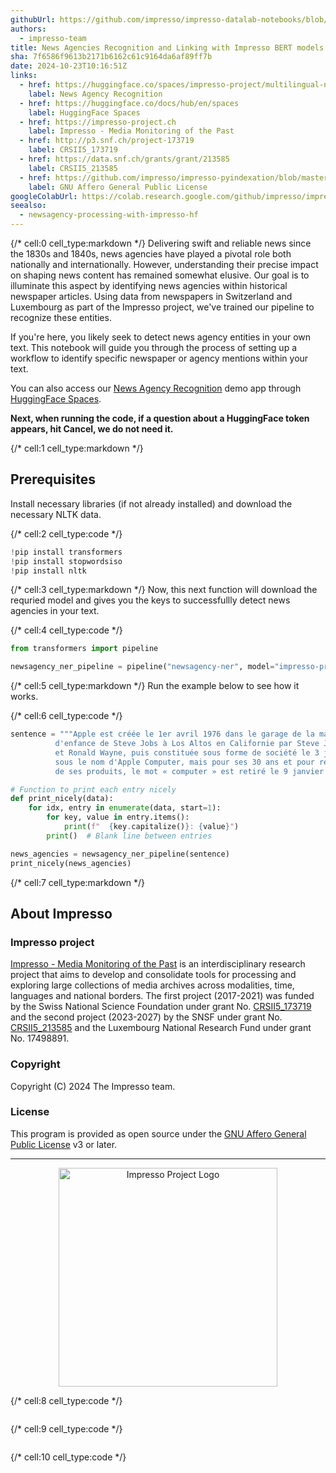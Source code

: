 ```yaml
---
githubUrl: https://github.com/impresso/impresso-datalab-notebooks/blob/main/entity/newsagency-processing_with_ImpressoAPI.ipynb
authors:
  - impresso-team
title: News Agencies Recognition and Linking with Impresso BERT models
sha: 7f6586f9613b2171b6162c61c9164da6af89ff7b
date: 2024-10-23T10:16:51Z
links:
  - href: https://huggingface.co/spaces/impresso-project/multilingual-news-agency-recognition
    label: News Agency Recognition
  - href: https://huggingface.co/docs/hub/en/spaces
    label: HuggingFace Spaces
  - href: https://impresso-project.ch
    label: Impresso - Media Monitoring of the Past
  - href: http://p3.snf.ch/project-173719
    label: CRSII5_173719
  - href: https://data.snf.ch/grants/grant/213585
    label: CRSII5_213585
  - href: https://github.com/impresso/impresso-pyindexation/blob/master/LICENSE
    label: GNU Affero General Public License
googleColabUrl: https://colab.research.google.com/github/impresso/impresso-datalab-notebooks/blob/main/entity/newsagency-processing_with_ImpressoAPI.ipynb
seealso:
  - newsagency-processing-with-impresso-hf
---
```


{/* cell:0 cell_type:markdown */}
Delivering swift and reliable news since the 1830s and 1840s, news agencies have played a pivotal role both nationally and internationally. However, understanding their precise impact on shaping news content has remained somewhat elusive. Our goal is to illuminate this aspect by identifying news agencies within historical newspaper articles. Using data from newspapers in Switzerland and Luxembourg as part of the Impresso project, we've trained our pipeline to recognize these entities.

If you're here, you likely seek to detect news agency entities in your own text. This notebook will guide you through the process of setting up a workflow to identify specific newspaper or agency mentions within your text.

You can also access our [News Agency Recognition](https://huggingface.co/spaces/impresso-project/multilingual-news-agency-recognition) demo app through [HuggingFace Spaces](https://huggingface.co/docs/hub/en/spaces).

**Next, when running the code, if a question about a HuggingFace token appears, hit Cancel, we do not need it.**

{/* cell:1 cell_type:markdown */}

## Prerequisites

Install necessary libraries (if not already installed) and
download the necessary NLTK data.

{/* cell:2 cell_type:code */}

```python
!pip install transformers
!pip install stopwordsiso
!pip install nltk
```

{/* cell:3 cell_type:markdown */}
Now, this next function will download the requried model and gives you the keys to successfullly detect news agencies in your text.

{/* cell:4 cell_type:code */}

```python
from transformers import pipeline

newsagency_ner_pipeline = pipeline("newsagency-ner", model="impresso-project/ner-newsagency-bert-multilingual", trust_remote_code=True)
```

{/* cell:5 cell_type:markdown */}
Run the example below to see how it works.

{/* cell:6 cell_type:code */}

```python
sentence = """Apple est créée le 1er avril 1976 dans le garage de la maison
          d'enfance de Steve Jobs à Los Altos en Californie par Steve Jobs, Steve Wozniak
          et Ronald Wayne, puis constituée sous forme de société le 3 janvier 1977 à l'origine
          sous le nom d'Apple Computer, mais pour ses 30 ans et pour refléter la diversification
          de ses produits, le mot « computer » est retiré le 9 janvier 2015. (Reuter)"""

# Function to print each entry nicely
def print_nicely(data):
    for idx, entry in enumerate(data, start=1):
        for key, value in entry.items():
            print(f"  {key.capitalize()}: {value}")
        print()  # Blank line between entries

news_agencies = newsagency_ner_pipeline(sentence)
print_nicely(news_agencies)
```

{/* cell:7 cell_type:markdown */}

## About Impresso

### Impresso project

[Impresso - Media Monitoring of the Past](https://impresso-project.ch) is an
interdisciplinary research project that aims to develop and consolidate tools for
processing and exploring large collections of media archives across modalities, time,
languages and national borders. The first project (2017-2021) was funded by the Swiss
National Science Foundation under grant
No. [CRSII5_173719](http://p3.snf.ch/project-173719) and the second project (2023-2027)
by the SNSF under grant No. [CRSII5_213585](https://data.snf.ch/grants/grant/213585)
and the Luxembourg National Research Fund under grant No. 17498891.

### Copyright

Copyright (C) 2024 The Impresso team.

### License

This program is provided as open source under
the [GNU Affero General Public License](https://github.com/impresso/impresso-pyindexation/blob/master/LICENSE)
v3 or later.

---

<p align="center">
  <img
    src="https://github.com/impresso/impresso.github.io/blob/master/assets/images/3x1--Yellow-Impresso-Black-on-White--transparent.png?raw=true"
    width="350"
    alt="Impresso Project Logo"
  />
</p>

{/* cell:8 cell_type:code */}

```python

```

{/* cell:9 cell_type:code */}

```python

```

{/* cell:10 cell_type:code */}

```python

```
